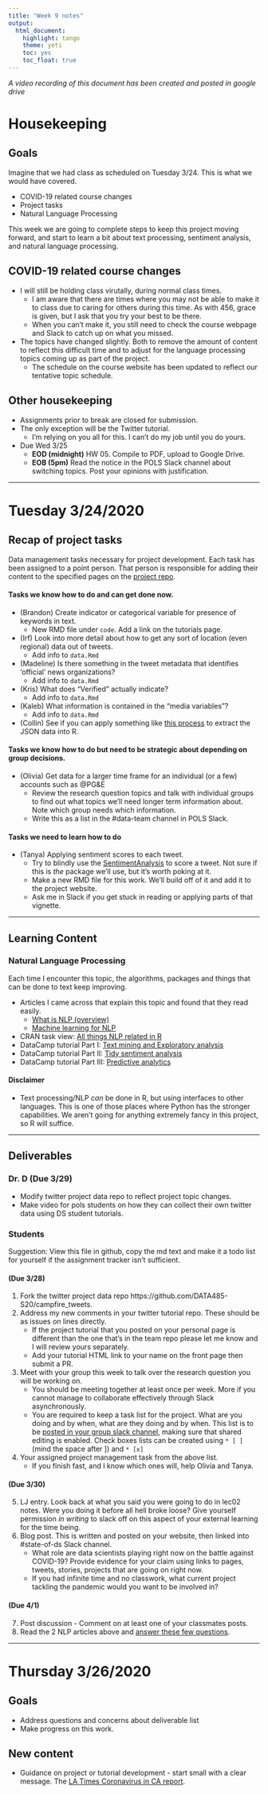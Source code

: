 ```yaml
---
title: "Week 9 notes"
output:   
  html_document: 
    highlight: tango
    theme: yeti
    toc: yes
    toc_float: true
---
```


_A video recording of this document has been created and posted in google drive_

# Housekeeping

## Goals
Imagine that we had class as scheduled on Tuesday 3/24. This is what we would have covered.

* COVID-19 related course changes
* Project tasks
* Natural Language Processing


This week we are going to complete steps to keep this project moving forward, and start to learn a bit about text processing, sentiment analysis, and natural language processing. 


## COVID-19 related course changes

* I will still be holding class virutally, during normal class times. 
  - I am aware that there are times where you may not be able to make it to class due to caring for others during this time. As with 456, grace is given, but I ask that you try your best to be there.
  - When you can't make it, you still need to check the course webpage and Slack to catch up on what you missed. 
* The topics have changed slightly. Both to remove the amount of content to reflect this difficult time and to adjust for the language processing topics coming up as part of the project. 
  - The schedule on the course website has been updated to reflect our tentative topic schedule. 
  

## Other housekeeping
* Assignments prior to break are closed for submission.
* The only exception will be the Twitter tutorial. 
  - I'm relying on you all for this. I can't do my job until you do yours. 
* Due Wed 3/25 
  - **EOD (midnight)** HW 05. Compile to PDF, upload to Google Drive. 
  - **EOB (5pm)** Read the notice in the POLS Slack channel about switching topics. Post your opinions with justification.

----

# Tuesday 3/24/2020


## Recap of project tasks

Data management tasks necessary for project development. 
Each task has been assigned to a point person. That person is responsible for adding their content to the specified pages on the [project repo](https://github.com/DATA485-S20/campfire_tweets). 

#### Tasks we know how to do and can get done now. 

* (Brandon) Create indicator or categorical variable for presence of keywords in text. 
    - New RMD file under `code`. Add a link on the tutorials page. 
* (Irf) Look into more detail about how to get any sort of location (even regional) data out of tweets. 
    - Add info to `data.Rmd`
* (Madeline) Is there something in the tweet metadata that identifies 'official' news organizations? 
    - Add info to `data.Rmd`
* (Kris) What does "Verified" actually indicate? 
    - Add info to `data.Rmd`
* (Kaleb) What information is contained in the "media variables"? 
    - Add info to `data.Rmd`
* (Collin) See if you can apply something like [this process](https://www.kaggle.com/aruncps/basic-setup-to-import-the-json-files) to extract the JSON data into R. 


#### Tasks we know how to do but need to be strategic about depending on group decisions. 
* (Olivia) Get data for a larger time frame for an individual (or a few) accounts such as @PG&E
    - Review the research question topics and talk with individual groups to find out what topics we'll need longer term information about. Note which group needs which information. 
    - Write this as a list in the #data-team channel in POLS Slack. 


#### Tasks we need to learn how to do
* (Tanya) Applying sentiment scores to each tweet.
  - Try to blindly use the [SentimentAnalysis](https://cran.r-project.org/web/packages/SentimentAnalysis/vignettes/SentimentAnalysis.html) to score a tweet. Not sure if this is *the* package we'll use, but it's worth poking at it. 
  - Make a new RMD file for this work. We'll build off of it and add it to the project website. 
  - Ask me in Slack if you get stuck in reading or applying parts of that vignette. 
  

----


## Learning Content

### Natural Language Processing

Each time I encounter this topic, the algorithms, packages and things that can be done to text keep improving. 

* Articles I came across that explain this topic and found that they read easily. 
  - [What is NLP (overview)](https://www.lexalytics.com/lexablog/what-is-natural-language-processing)
  - [Machine learning for NLP](https://www.lexalytics.com/lexablog/machine-learning-natural-language-processing)
* CRAN task view: [All things NLP related in R](https://cran.r-project.org/web/views/NaturalLanguageProcessing.html)
* DataCamp tutorial Part I: [Text mining and Exploratory analysis](https://www.datacamp.com/community/tutorials/R-nlp-machine-learning)
* DataCamp tutorial Part II: [Tidy sentiment analysis](https://www.datacamp.com/community/tutorials/sentiment-analysis-R)
* DataCamp tutorial Part III: [Predictive analytics](https://www.datacamp.com/community/tutorials/predictive-analytics-machine-learning)


#### Disclaimer

* Text processing/NLP *can* be done in R, but using interfaces to other languages. This is one of those places where Python has the stronger capabilities. We aren't going for anything extremely fancy in this project, so R will suffice. 


----

## Deliverables 


### Dr. D (Due 3/29)

* Modify twitter project data repo to reflect project topic changes. 
* Make video for pols students on how they can collect their own twitter data using DS student tutorials.

### Students 

Suggestion: View this file in github, copy the md text and make it a todo list for yourself if the assignment tracker isn't sufficient. 

#### (Due 3/28)

1. Fork the twitter project data repo https://github.com/DATA485-S20/campfire_tweets.
2. Address my new comments in your twitter tutorial repo. These should be as issues on lines directly. 
    - If the project tutorial that you posted on your personal page is different than the one that's in the team repo please let me know and I will review yours separately. 
    - Add your tutorial HTML link to your name on the front page then submit a PR. 
3. Meet with your group this week to talk over the research question you will be working on. 
    - You should be meeting together at least once per week. More if you cannot manage to collaborate effectively through Slack asynchronously. 
    - You are required to keep a task list for the project. What are you doing and by when, what are they doing and by when. This list is to be [posted in your group slack channel](https://slack.com/help/articles/203950418-Use-posts-in-Slack), making sure that shared editing is enabled. Check boxes lists can be created using `* [ ] ` (mind the space after ]) and `* [x] `
4. Your assigned project management task from the above list. 
    - If you finish fast, and I know which ones will, help Olivia and Tanya. 


#### (Due 3/30)
5. LJ entry. Look back at what you said you were going to do in lec02 notes. Were you doing it before all hell broke loose? Give yourself permission _in writing_ to slack off on this aspect of your external learning for the time being.   
6. Blog post. This is written and posted on your website, then linked into #state-of-ds Slack channel.
    - What role are data scientists playing right now on the battle against COVID-19? Provide evidence for your claim using links to pages, tweets, stories, projects that are going on right now. 
    - If you had infinite time and no classwork, what current project tackling the pandemic would you want to be involved in? 

#### (Due 4/1)
7. Post discussion - Comment on at least one of your classmates posts.   
8. Read the 2 NLP articles above and [answer these few questions](https://forms.gle/rofwbaTqGLxiK9br8). 


-----

# Thursday 3/26/2020

## Goals

* Address questions and concerns about deliverable list
* Make progress on this work. 


## New content

* Guidance on project or tutorial development - start small with a clear message. The [LA Times Coronavirus in CA report](https://www.latimes.com/projects/california-coronavirus-cases-tracking-outbreak/). 
